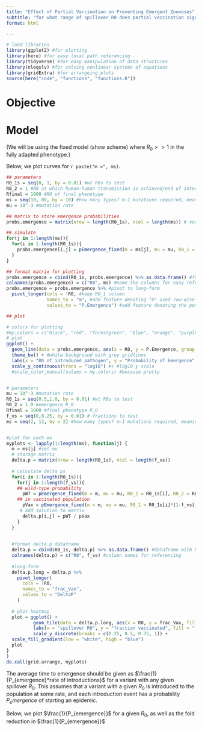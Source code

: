 ```yaml
---
title: "Effect of Partial Vaccination on Preventing Emergent Zoonoses"
subtitle: "for what range of spillover R0 does partial vaccination significantly delay emergence?" 
format: html

---
```


```r
# load libraries 
library(ggplot2) #for plotting
library(here) #for easy local path referencing
library(tidyverse) #for easy manipulation of data structures
library(nleqslv) #for solving nonlinear systems of equations
library(gridExtra) #for arrangeing plots
source(here("code", "functions", "functions.R"))

```

# Objective 


# Model

(We will be using the fixed model (show scheme) where $R_0 >> 1$ in the fully adapted phenotype.) 

Below, we plot curves for `r paste("m =", ms)`.

```r
## parameters
R0_1s = seq(0, 1, by = 0.01) #wt R0s to test
R0_2 = 1 #R0 at which human-human transmission is achieved/end of interval
Rfinal = 1000 #R0 of final phenotype
ms = seq(10, 80, by = 10) #how many types? m-1 mutations required, meaning m-2 intermediate types
mu = 10^-3 #mutation rate

## matrix to store emergence probabilities 
probs.emergence = matrix(nrow = length(R0_1s), ncol = length(ms)) # vector to store probabilities of emergence

## simulate
for(j in 1:length(ms)){
  for(i in 1:length(R0_1s)){
    probs.emergence[i,j] = pEmergence_fixed(m = ms[j], mu = mu, R0_1 = R0_1s[i], R0_2 = R0_2, Rfinal = Rfinal) #run simulation for each m,R0_1 combination
  }
}

## format matrix for plotting
probs.emergence = cbind(R0_1s, probs.emergence) %>% as.data.frame() #format as dataframe with column denoting the R0_1 used to generate the probabilities row-wise and column for each m used to generate the probabilities column-wise
colnames(probs.emergence) = c("R0", ms) #name the columns for easy referencing
probs.emergence = probs.emergence %>% #pivot to long-form
  pivot_longer(cols = !R0, #keep R0_1 column
               names_to = "m", #add feature denoting "m" used row-wise
               values_to = "P.Emergence") #add feature denoting the pemergence calculated from m in m column and R0_1 in R0_1 column

## plot

# colors for plotting
#my.colors = c("black", "red", "forestgreen", "blue", "orange", "purple") #because pretty
# plot
ggplot() + 
  geom_line(data = probs.emergence, aes(x = R0, y = P.Emergence, group = m, col = m)) + #plot p emergence as function of R0_1 for each m
  theme_bw() + #white background with grey gridlines
  labs(x = "R0 of introduced pathogen", y = "Probability of Emergence", title = "probability of emergence with m phenotypes") + #axis and title labels
  scale_y_continuous(trans = "log10") #+ #log10 y scale
  #scale_color_manual(values = my.colors) #because pretty



```



```r
# parameters
mu = 10^-3 #mutation rate
R0_1s = seq(0.5,1.0, by = 0.01) #wt R0s to test
R0_2 = 1.0 #emergence R_0
Rfinal = 1000 #final phenotype R_0
f_vs = seq(0,0.25, by = 0.01) # fractions to test
ms = seq(2, 12, by = 2) #how many types? m-1 mutations required, meaning m-2 intermediate types


#plot for each mu
myplots <- lapply(1:length(ms), function(j) {
  m = ms[j] #set mu
  # storage matrix 
  delta.p = matrix(nrow = length(R0_1s), ncol = length(f_vs))
  
  # calculate delta ps
  for(i in 1:length(R0_1s)){
    for(j in 1:length(f_vs)){
    ## wild-type probability
      pWT = pEmergence_fixed(m = m, mu = mu, R0_1 = R0_1s[i], R0_2 = R0_2, Rfinal = Rfinal)
    ## in vaccinated population 
      pVax = pEmergence_fixed(m = m, mu = mu, R0_1 = R0_1s[i]*(1-f_vs[j]), R0_2 = R0_2, Rfinal = Rfinal) 
     # add solution to matrix
      delta.p[i,j] = pWT / pVax
    }
  }
  
  
  #format delta.p dataframe
  delta.p = cbind(R0_1s, delta.p) %>% as.data.frame() #dataframe with R0s column
  colnames(delta.p) = c("R0", f_vs) #column names for referencing
  
  #long-form 
  delta.p.long = delta.p %>%
    pivot_longer(
      cols = !R0, 
      names_to = "frac_Vax",
      values_to = "DeltaP"
    )
  
  # plot heatmap 
  plot = ggplot() + 
          geom_tile(data = delta.p.long, aes(x = R0, y = frac_Vax, fill = log10(DeltaP))) + 
          labs(x = "spillover R0", y = "fraction vaccinated", fill = "log10 FC PE", title = paste("m =", m)) +
          scale_y_discrete(breaks = c(0.25, 0.5, 0.75, 1)) +
  scale_fill_gradient(low = "white", high = "blue") 
  plot
}
)
do.call(grid.arrange, myplots)
```

The average time to emergence should be given as $\frac{1}{P_{emergence}*rate of introductions}$ for a variant with any given spillover $R_0$. This assumes that a variant with a given $R_0$ is introduced to the population at some rate, and each introduction event has a probability $P_emergence$ of starting an epidemic.

Below, we plot $\frac{1}{P_{emergence}}$ for a given $R_0$, as well as the fold reduction in $\frac{1}{P_{emergence}}$

